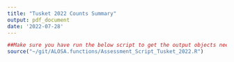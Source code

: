 ```yaml
---
title: "Tusket 2022 Counts Summary"
output: pdf_document
date: '2022-07-28'
---
```




```r
##Make sure you have run the below script to get the output objects needed for this document
source("~/git/ALOSA.functions/Assessment_Script_Tusket_2022.R")



```

